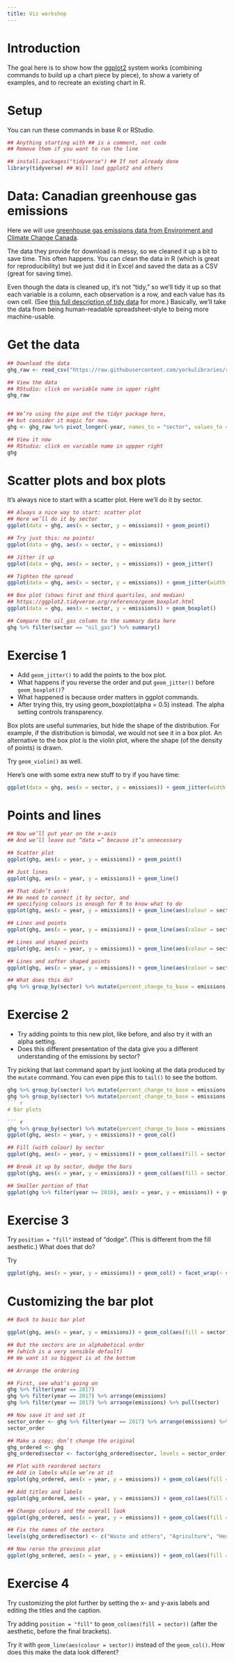 ```yaml
---
title: Viz workshop
---
```


# Introduction

The goal here is to show how the [ggplot2](https://ggplot2.tidyverse.org/) system works (combining commands to build up a chart piece by piece), to show a variety of examples, and to recreate an existing chart in R.

# Setup

You can run these commands in base R or RStudio.

``` r
## Anything starting with ## is a comment, not code
## Remove them if you want to run the line

## install.packages("tidyverse") ## If not already done
library(tidyverse) ## Will load ggplot2 and others
```

# Data: Canadian greenhouse gas emissions

Here we will use [greenhouse gas emissions data from Environment and Climate Change Canada](https://www.canada.ca/en/environment-climate-change/services/environmental-indicators/greenhouse-gas-emissions.html).

The data they provide for download is messy, so we cleaned it up a bit to save time. This often happens.  You can clean the data in R (which is great for reproducibility) but we just did it in Excel and saved the data as a CSV (great for saving time).

Even though the data is cleaned up, it's not "tidy," so we'll tidy it up so that each variable is a column, each observation is a row, and each value has its own cell.
(See [this full description of tidy data](https://cran.r-project.org/web/packages/tidyr/vignettes/tidy-data.html) for more.)  Basically, we'll take the data from being human-readable spreadsheet-style to being more machine-usable.

# Get the data

``` r
## Download the data
ghg_raw <- read_csv("https://raw.githubusercontent.com/yorkulibraries/rworkshop/master/ghg-cleaned.csv")

## View the data
## RStudio: click on variable name in upper right
ghg_raw


## We’re using the pipe and the tidyr package here,
## but consider it magic for now.
ghg <- ghg_raw %>% pivot_longer(-year, names_to = "sector", values_to = "emissions")

## View it now
## RStudio: click on variable name in uppper right
ghg
```

# Scatter plots and box plots

It's always nice to start with a scatter plot.  Here we'll do it by sector.

``` r
## Always a nice way to start: scatter plot
## Here we’ll do it by sector
ggplot(data = ghg, aes(x = sector, y = emissions)) + geom_point()

## Try just this: no points!
ggplot(data = ghg, aes(x = sector, y = emissions))

## Jitter it up
ggplot(data = ghg, aes(x = sector, y = emissions)) + geom_jitter()

## Tighten the spread
ggplot(data = ghg, aes(x = sector, y = emissions)) + geom_jitter(width = 0.3)

## Box plot (shows first and third quartiles, and median)
## https://ggplot2.tidyverse.org/reference/geom_boxplot.html
ggplot(data = ghg, aes(x = sector, y = emissions)) + geom_boxplot()

## Compare the oil_gas column to the summary data here
ghg %>% filter(sector == "oil_gas") %>% summary()
```

# Exercise 1

* Add `geom_jitter()` to add the points to the box plot.
* What happens if you reverse the order and put `geom_jitter()` before `geom_boxplot()`?
* What happened is because order matters in ggplot commands.
* After trying this, try using geom_boxplot(alpha = 0.5) instead.  The alpha setting controls transparency.

Box plots are useful summaries, but hide the shape of the distribution. For example, if the distribution is bimodal, we would not see it in a box plot. An alternative to the box plot is the violin plot, where the shape (of the density of points) is drawn.

Try `geom_violin()` as well.

Here’s one with some extra new stuff to try if you have time:

``` r
ggplot(data = ghg, aes(x = sector, y = emissions)) + geom_jitter(width = 0.3, aes(size = year), alpha = 0.5)
```

# Points and lines

``` r
## Now we’ll put year on the x-axis
## And we’ll leave out “data =” because it’s unnecessary

## Scatter plot
ggplot(ghg, aes(x = year, y = emissions)) + geom_point()

## Just lines
ggplot(ghg, aes(x = year, y = emissions)) + geom_line()

## That didn’t work!
## We need to connect it by sector, and
## specifying colours is enough for R to know what to do
ggplot(ghg, aes(x = year, y = emissions)) + geom_line(aes(colour = sector))

## Lines and points
ggplot(ghg, aes(x = year, y = emissions)) + geom_line(aes(colour = sector)) + geom_point()

## Lines and shaped points
ggplot(ghg, aes(x = year, y = emissions)) + geom_line(aes(colour = sector)) + geom_point(aes(shape = sector))

## Lines and softer shaped points
ggplot(ghg, aes(x = year, y = emissions)) + geom_line(aes(colour = sector)) + geom_point(aes(shape = sector), alpha = 0.2)

## What does this do?
ghg %>% group_by(sector) %>% mutate(percent_change_to_base = emissions / emissions[1]) %>% ggplot(aes(x = year, y = percent_change_to_base)) + geom_line(aes(colour = sector))
```

# Exercise 2

* Try adding points to this new plot, like before, and also try it with an alpha setting.
* Does this different presentation of the data give you a different understanding of the emissions by sector?

Try picking that last command apart by just looking at the data produced by the `mutate` command.  You can even pipe this to `tail()` to see the bottom.

``` r
ghg %>% group_by(sector) %>% mutate(percent_change_to_base = emissions / emissions[1])
ghg %>% group_by(sector) %>% mutate(percent_change_to_base = emissions / emissions[1]) %>% tail()
``` r


# Bar plots

``` r
ghg %>% group_by(sector) %>% mutate(percent_change_to_base = emissions / emissions[1]) %>% tail()## Emissions are added up automatically
ggplot(ghg, aes(x = year, y = emissions)) + geom_col()

## Fill (with colour) by sector
ggplot(ghg, aes(x = year, y = emissions)) + geom_col(aes(fill = sector))

## Break it up by sector, dodge the bars
ggplot(ghg, aes(x = year, y = emissions)) + geom_col(aes(fill = sector), position = "dodge")

## Smaller portion of that
ggplot(ghg %>% filter(year >= 2010), aes(x = year, y = emissions)) + geom_col(aes(fill = sector), position = "dodge")
```

# Exercise 3

Try `position = "fill"` instead of "dodge". (This is different from the fill aesthetic.) What does that do?

Try

``` r
ggplot(ghg, aes(x = year, y = emissions)) + geom_col() + facet_wrap(~ sector)
```

# Customizing the bar plot

``` r
## Back to basic bar plot

ggplot(ghg, aes(x = year, y = emissions)) + geom_col(aes(fill = sector))

## But the sectors are in alphabetical order
## (which is a very sensible default)
## We want it so biggest is at the bottom

## Arrange the ordering

## First, see what’s going on
ghg %>% filter(year == 2017)
ghg %>% filter(year == 2017) %>% arrange(emissions)
ghg %>% filter(year == 2017) %>% arrange(emissions) %>% pull(sector)

## Now save it and set it
sector_order <- ghg %>% filter(year == 2017) %>% arrange(emissions) %>% pull(sector)
sector_order

## Make a copy; don’t change the original
ghg_ordered <- ghg
ghg_ordered$sector <- factor(ghg_ordered$sector, levels = sector_order)

## Plot with reordered sectors
## Add in labels while we’re at it
ggplot(ghg_ordered, aes(x = year, y = emissions)) + geom_col(aes(fill = sector))

## Add titles and labels
ggplot(ghg_ordered, aes(x = year, y = emissions)) + geom_col(aes(fill = sector)) + labs (title = "Greenhouse gas emissions by economic sector, Canada, 1990 to 2017", subtitle = "Megatonnes of carbon dioxide equivalent", x = "", y = "", caption = "Data from Environment and Climate Change Canada, 2019", fill = "")

## Change colours and the overall look
ggplot(ghg_ordered, aes(x = year, y = emissions)) + geom_col(aes(fill = sector)) + labs (title = "Greenhouse gas emissions by economic sector, Canada, 1990 to 2017", subtitle = "Megatonnes of carbon dioxide equivalent", x = "", y = "", caption = "Data from Environment and Climate Change Canada, 2019", fill = "") + scale_fill_brewer(palette = "Paired") + theme_minimal()

## Fix the names of the sectors
levels(ghg_ordered$sector) <- c("Waste and others", "Agriculture", "Heavy industry", "Electricity", "Buildings", "Transportation", "Oil and gas")

## Now rerun the previous plot
ggplot(ghg_ordered, aes(x = year, y = emissions)) + geom_col(aes(fill = sector)) + labs (title = "Greenhouse gas emissions by economic sector, Canada, 1990 to 2017", subtitle = "Megatonnes of carbon dioxide equivalent", x = "", y = "", caption = "Data from Environment and Climate Change Canada, 2019", fill = "") + scale_fill_brewer(palette = "Paired") + theme_minimal()

```

# Exercise 4

Try customizing the plot further by setting the x- and y-axis labels and editing the titles and the caption.

Try adding `position = "fill"` to `geom_col(aes(fill = sector))` (after the aesthetic, before the final brackets).

Try it with `geom_line(aes(colour = sector))` instead of the `geom_col()`.  How does this make the data look different?
